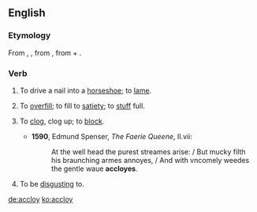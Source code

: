 ==English==

===Etymology===
From {{etyl|fro|en}} {{term|encloyer|lang=fro}}, {{term|encloer||to drive in a nail}}, from {{etyl|ML.|en}} {{term|inclavare}}, from {{etyl|la|en}} {{term|in-|lang=la}} + {{term|clavus||nail}}.

===Verb===
{{en-verb}}
# {{context|transitive|obsolete|lang=en}} To drive a nail into a [[horseshoe]]; to [[lame]].
# {{context|transitive|obsolete|lang=en}} To [[overfill]]; to fill to [[satiety]]; to [[stuff]] full.
# {{context|transitive|obsolete|lang=en}} To [[clog]], clog up; to [[block]].
#* '''1590''', Edmund Spenser, ''The Faerie Queene'', II.vii:
#*: At the well head the purest streames arise: / But mucky filth his braunching armes annoyes, / And with vncomely weedes the gentle waue '''accloyes'''.
# {{context|transitive|archaic|lang=en}} To be [[disgust]]ing to.

[[de:accloy]]
[[ko:accloy]]